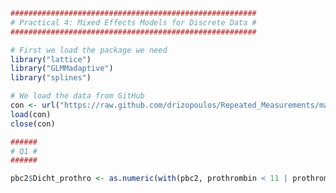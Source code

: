 ```r
#######################################################
# Practical 4: Mixed Effects Models for Discrete Data #
#######################################################

# First we load the package we need
library("lattice")
library("GLMMadaptive")
library("splines")

# We load the data from GitHub
con <- url("https://raw.github.com/drizopoulos/Repeated_Measurements/master/Data.RData")
load(con)
close(con)

######
# Q1 #
######

pbc2$Dicht_prothro <- as.numeric(with(pbc2, prothrombin < 11 | prothrombin > 13))
```

